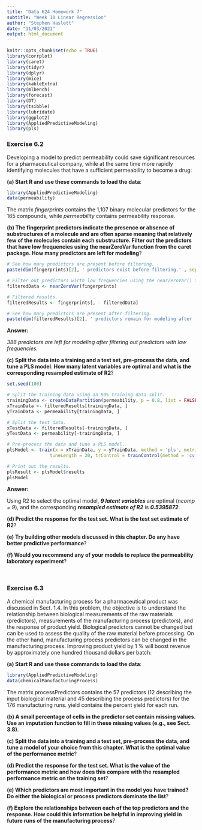 ```yaml
---
title: "Data 624 Homework 7"
subtitle: "Week 10 Linear Regression"
author: "Stephen Haslett"
date: "11/03/2021"
output: html_document
---
```


```r
knitr::opts_chunk$set(echo = TRUE)
library(corrplot)
library(caret)
library(tidyr)
library(dplyr)
library(mice)
library(kableExtra)
library(mlbench)
library(forecast)
library(DT)
library(tsibble)
library(lubridate)
library(ggplot2)
library(AppliedPredictiveModeling)
library(pls)
```

### Exercise 6.2
Developing a model to predict permeability could save significant resources for a pharmaceutical company, while at the same time more rapidly identifying molecules that have a sufficient permeability to become a drug:


**(a) Start R and use these commands to load the data**:

```r
library(AppliedPredictiveModeling)
data(permeability)
```

The matrix _fingerprints_ contains the 1,107 binary molecular predictors for the 165 compounds, while _permeability_ contains permeability response.


**(b) The fingerprint predictors indicate the presence or absence of substructures of a molecule and are often sparse meaning that relatively few of the molecules contain each substructure. Filter out the predictors that have low frequencies using the nearZeroVar function from the caret package. How many predictors are left for modeling**?

```r
# See how many predictors are present before filtering.
paste(dim(fingerprints)[2], ' predictors exist before filtering.' , sep = '') %>% print()

# Filter out predictors wirth low frequencies using the nearZeroVar() function.
filteredData <- nearZeroVar(fingerprints)

# Filtered results.
filteredResults <- fingerprints[, - filteredData]

# See how many predictors are present after filtering.
paste(dim(filteredResults)[2], ' predictors remain for modeling after filtering.' , sep = '') %>% print()

```

**Answer:**

_388 predictors are left for modeling after filtering out predictors with low frequencies._


**(c) Split the data into a training and a test set, pre-process the data, and tune a PLS model. How many latent variables are optimal and what is the corresponding resampled estimate of R2**?

```r
set.seed(100)

# Split the training data using an 80% training data split.
trainingData <- createDataPartition(permeability, p = 0.8, list = FALSE)
xTrainData <- filteredResults[trainingData, ]
yTrainData <- permeability[trainingData, ]

# Split the test data.
xTestData <- filteredResults[-trainingData, ]
yTestData <- permeability[-trainingData, ]

# Pre-process the data and tune a PLS model.
plsModel <- train(x = xTrainData, y = yTrainData, method = 'pls', metric = 'Rsquared',
                tuneLength = 20, trControl = trainControl(method = 'cv'), preProcess = c('center', 'scale'))

# Print out the results.
plsResult <- plsModel$results
plsModel
```

**Answer:**

Using R2 to select the optimal model, **_9 latent variables_** are optimal (_ncomp = 9_), and the corresponding **_resampled estimate of R2_** is **_0.5395872_**.


**(d) Predict the response for the test set. What is the test set estimate of R2**?


**(e) Try building other models discussed in this chapter. Do any have better predictive performance**?


**(f) Would you recommend any of your models to replace the permeability laboratory experiment**?

\ 

### Exercise 6.3
A chemical manufacturing process for a pharmaceutical product was discussed in Sect. 1.4. In this problem, the objective is to understand the relationship between biological measurements of the raw materials (predictors), measurements of the manufacturing process (predictors), and the response of product yield. Biological predictors cannot be changed but can be used to assess the quality of the raw material before processing. On the other hand, manufacturing process predictors can be changed in the manufacturing process. Improving product yield by 1 % will boost revenue by approximately one hundred thousand dollars per batch:


**(a) Start R and use these commands to load the data**:

```r
library(AppliedPredictiveModeling)
data(chemicalManufacturingProcess)
```

The matrix processPredictors contains the 57 predictors (12 describing the input biological material and 45 describing the process predictors) for the 176 manufacturing runs. yield contains the percent yield for each run.


**(b) A small percentage of cells in the predictor set contain missing values. Use an imputation function to fill in these missing values (e.g., see Sect. 3.8)**.



**(c) Split the data into a training and a test set, pre-process the data, and tune a model of your choice from this chapter. What is the optimal value of the performance metric**?



**(d) Predict the response for the test set. What is the value of the performance metric and how does this compare with the resampled performance metric on the training set**?



**(e) Which predictors are most important in the model you have trained? Do either the biological or process predictors dominate the list**?



**(f) Explore the relationships between each of the top predictors and the response. How could this information be helpful in improving yield in future runs of the manufacturing process**?


